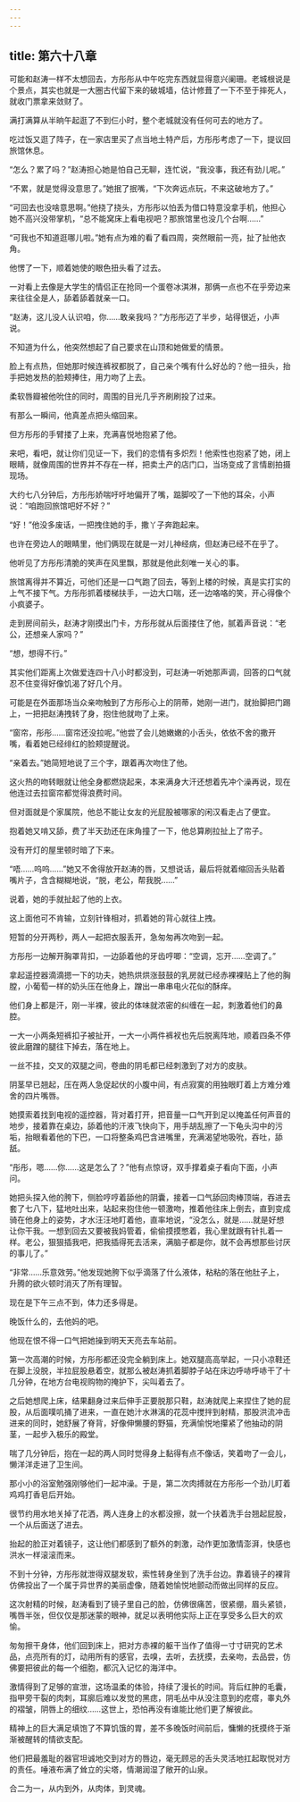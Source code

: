 ```yaml
---
---
---
```

title: 第六十八章
---




可能和赵涛一样不太想回去，方彤彤从中午吃完东西就显得意兴阑珊。老城根说是个景点，其实也就是一大圈古代留下来的破城墙，估计修葺了一下不至于摔死人，就收门票拿来敛财了。

满打满算从半晌午起逛了不到仨小时，整个老城就没有任何可去的地方了。

吃过饭又逛了阵子，在一家店里买了点当地土特产后，方彤彤考虑了一下，提议回旅馆休息。

“怎么？累了吗？”赵涛担心她是怕自己无聊，连忙说，“我没事，我还有劲儿呢。”

“不累，就是觉得没意思了。”她抿了抿嘴，“下次奔远点玩，不来这破地方了。”

“可回去也没啥意思啊。”他挠了挠头，方彤彤以怕丢为借口特意没拿手机，他担心她不高兴没带掌机，“总不能窝床上看电视吧？那旅馆里也没几个台啊……”

“可我也不知道逛哪儿啦。”她有点为难的看了看四周，突然眼前一亮，扯了扯他衣角。

他愣了一下，顺着她使的眼色扭头看了过去。

一对看上去像是大学生的情侣正在抢同一个蛋卷冰淇淋，那俩一点也不在乎旁边来来往往全是人，舔着舔着就亲一口。

“赵涛，这儿没人认识咱，你……敢亲我吗？”方彤彤迈了半步，站得很近，小声说。

不知道为什么，他突然想起了自己要求在山顶和她做爱的情景。

脸上有点热，但她那时候连裤衩都脱了，自己亲个嘴有什么好怂的？他一扭头，抬手把她发热的脸颊捧住，用力吻了上去。

柔软唇瓣被他吮住的同时，周围的目光几乎齐刷刷投了过来。

有那么一瞬间，他真差点把头缩回来。

但方彤彤的手臂搂了上来，充满喜悦地抱紧了他。

来吧，看吧，就让你们见证一下，我们的恋情有多炽烈！他索性也抱紧了她，闭上眼睛，就像周围的世界并不存在一样，把卖土产的店门口，当场变成了言情剧拍摄现场。

大约七八分钟后，方彤彤娇喘吁吁地偏开了嘴，踮脚咬了一下他的耳朵，小声说：“咱跑回旅馆吧好不好？”

“好！”他没多废话，一把拽住她的手，撒丫子奔跑起来。

也许在旁边人的眼睛里，他们俩现在就是一对儿神经病，但赵涛已经不在乎了。

他听见了方彤彤清脆的笑声在风里飘，那就是他此刻唯一关心的事。

旅馆离得并不算近，可他们还是一口气跑了回去，等到上楼的时候，真是实打实的上气不接下气。方彤彤抓着楼梯扶手，一边大口喘，还一边咯咯的笑，开心得像个小疯婆子。

走到房间前头，赵涛才刚摸出门卡，方彤彤就从后面搂住了他，腻着声音说：“老公，还想亲人家吗？”

“想，想得不行。”

其实他们距离上次做爱连四十八小时都没到，可赵涛一听她那声调，回答的口气就忍不住变得好像饥渴了好几个月。

可能是在外面那场当众亲吻触到了方彤彤心上的阴蒂，她刚一进门，就抬脚把门踢上，一把把赵涛拽转了身，抱住他就吻了上来。

“窗帘，彤彤……窗帘还没拉呢。”他尝了会儿她嫩嫩的小舌头，依依不舍的撒开嘴，看着她已经绯红的脸颊提醒说。

“亲着去。”她简短地说了三个字，跟着再次吻住了他。

这火热的吻转眼就让他全身都燃烧起来，本来满身大汗还想着先冲个澡再说，现在他连过去拉窗帘都觉得浪费时间。

但对面就是个家属院，他总不能让女友的光屁股被哪家的闲汉看走占了便宜。

抱着她又啃又舔，费了半天劲还在床角撞了一下，他总算刷拉扯上了帘子。

没有开灯的屋里顿时暗了下来。

“唔……呜呜……”她又不舍得放开赵涛的唇，又想说话，最后将就着缩回舌头贴着嘴片子，含含糊糊地说，“脱，老公，帮我脱……”

说着，她的手就扯起了他的上衣。

这上面他可不肯输，立刻针锋相对，抓着她的背心就往上拽。

短暂的分开两秒，两人一起把衣服丢开，急匆匆再次吻到一起。

方彤彤一边解开胸罩背扣，一边舔着他的牙齿哼唧：“空调，忘开……空调了。”

拿起遥控器滴滴摁一下的功夫，她热烘烘涨鼓鼓的乳房就已经赤裸裸贴上了他的胸膛，小葡萄一样的奶头压在他身上，蹭出一串串电火花似的酥痒。

他们身上都是汗，刚一半裸，彼此的体味就浓密的纠缠在一起，刺激着他们的鼻腔。

一大一小两条短裤扣子被扯开，一大一小两件裤衩也先后脱离阵地，顺着四条不停彼此磨蹭的腿往下掉去，落在地上。

一丝不挂，交叉的双腿之间，卷曲的阴毛都已经刺激到了对方的皮肤。

阴茎早已翘起，压在两人急促起伏的小腹中间，有点寂寞的用独眼盯着上方难分难舍的四片嘴唇。

她摸索着找到电视的遥控器，背对着打开，把音量一口气开到足以掩盖任何声音的地步，接着靠在桌边，舔着他的汗液飞快向下，用手胡乱擦了一下龟头沟中的污垢，抬眼看着他的下巴，一口将整条鸡巴含进嘴里，充满渴望地吸吮，吞吐，舔舐。

“彤彤，嗯……你……这是怎么了？”他有点惊讶，双手撑着桌子看向下面，小声问。

她把头探入他的胯下，侧脸哼哼着舔他的阴囊，接着一口气舔回肉棒顶端，吞进去套了七八下，猛地吐出来，站起来抱住他一顿激吻，推着他往床上倒去，直到变成骑在他身上的姿势，才水汪汪地盯着他，直率地说，“没怎么，就是……就是好想让你干我。一想到回去又要被我妈管着，偷偷摸摸憋着，我心里就跟有针扎着一样。老公，狠狠插我吧，把我插得死去活来，满脑子都是你，就不会再想那些讨厌的事儿了。”

“非常……乐意效劳。”他发现她胯下似乎滴落了什么液体，粘粘的落在他肚子上，升腾的欲火顿时消灭了所有理智。

现在是下午三点不到，体力还多得是。

晚饭什么的，去他妈的吧。

他现在恨不得一口气把她操到明天天亮去车站前。

第一次高潮的时候，方彤彤都还没完全躺到床上。她双腿高高举起，一只小凉鞋还在脚上没脱，半拉屁股悬着空，就那么被赵涛抓着脚脖子站在床边呼哧呼哧干了十几分钟，在地方台电视购物的掩护下，尖叫着去了。

之后她想爬上床，结果翻身过来后伸手正要脱那只鞋，赵涛就爬上来捏住了她的屁股，从后面噗叽捅了进来，一直在她汁水淋漓的花蕊中搅拌到射精，那股洪流冲击进来的同时，她舒展了脊背，好像伸懒腰的野猫，充满愉悦地攥紧了他抽动的阴茎，一起步入极乐的殿堂。

喘了几分钟后，抱在一起的两人同时觉得身上黏得有点不像话，笑着吻了一会儿，懒洋洋走进了卫生间。

那小小的浴室勉强刚够他们一起冲澡。于是，第二次肉搏就在方彤彤一个劲儿盯着鸡鸡打香皂后开始。

很节约用水地关掉了花洒，两人连身上的水都没擦，就一个扶着洗手台翘起屁股，一个从后面送了进去。

抬起的脸正对着镜子，这让他们都感到了额外的刺激，动作更加激情澎湃，快感也洪水一样滚滚而来。

不到十分钟，方彤彤就泄得双腿发软，索性转身坐到了洗手台边。靠着镜子的裸背仿佛投出了一个属于异世界的美丽虚像，随着她愉悦地颤动而做出同样的反应。

这次射精的时候，赵涛看到了镜子里自己的脸，仿佛很痛苦，很紧绷，眉头紧锁，嘴唇半张，但仅仅是那迷蒙的眼神，就足以表明他实际上正在享受多么巨大的欢愉。

匆匆擦干身体，他们回到床上，把对方赤裸的躯干当作了值得一寸寸研究的艺术品，点亮所有的灯，动用所有的感官，去嗅，去听，去抚摸，去亲吻，去品尝，仿佛要把彼此的每一个细胞，都沉入记忆的海洋中。

激情得到了足够的宣泄，这场温柔的体验，持续了漫长的时间。背后红肿的毛囊，指甲旁干裂的肉刺，耳廓后难以发觉的黑痣，阴毛丛中从没注意到的疙瘩，睾丸外的褶皱，阴唇上的细纹……这世上，恐怕再没有谁能比他们更了解彼此。

精神上的巨大满足填饱了不算饥饿的胃，差不多晚饭时间前后，慵懒的抚摸终于渐渐被醒转的情欲支配。

他们把最羞耻的器官坦诚地交到对方的唇边，毫无顾忌的舌头灵活地扛起取悦对方的责任。唾液布满了耸立的尖塔，情潮润湿了敞开的山泉。

合二为一，从内到外，从肉体，到灵魂。